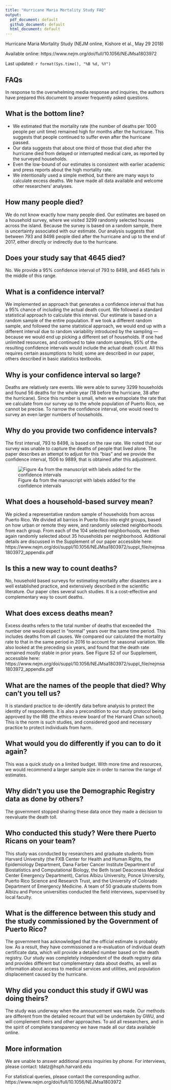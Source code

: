 ```yaml
---
title: "Hurricane Maria Mortality Study FAQ"
output: 
  pdf_document: default
  github_document: default
  html_document: default
---
```


Hurricane Maria Mortality Study (NEJM online, Kishore et al., May 29 2018)

Available online: https://www.nejm.org/doi/full/10.1056/NEJMsa1803972

Last updated: `r format(Sys.time(), "%B %d, %Y")`

## FAQs
In response to the overwhelming media response and inquiries, the authors have prepared this document to answer frequently asked questions.

## What is the bottom line?
- We estimated that the mortality rate (the number of deaths per 1000 people per unit time) remained high for months after the hurricane. This suggests that people continued to suffer even after the hurricane passed. 
- Our data suggests that about one third of those that died after the hurricane died from delayed or interrupted medical care, as reported by the surveyed households.
- Even the low-bound of our estimates is consistent with earlier academic and press reports about the high mortality rate. 
- We intentionally used a simple method, but there are many ways to calculate excess deaths. We have made all data available and welcome other researchers’ analyses.

## How many people died?
We do not know exactly how many people died. Our estimates are based on a household survey, where we visited 3299 randomly selected houses across the island. Because the survey is based on a random sample, there is uncertainty associated with our estimate. Our analysis suggests that between 793 and 8498 people died after the hurricane and up to the end of 2017, either directly or indirectly due to the hurricane. 

## Does your study say that 4645 died? 
No. We provide a 95% confidence interval of 793 to 8498, and 4645 falls in the middle of this range. 

## What is a confidence interval? 
We implemented an approach that generates a confidence interval that has a 95% chance of including the actual death count. We followed a standard statistical approach to calculate this interval. Our estimate is based on a random sample of the entire population. If we took a different random sample, and followed the same statistical approach, we would end up with a different interval due to random variability introduced by the sampling — because we would end up picking a different set of households. If one had unlimited resources, and continued to take random samples, 95% of the resulting confidence intervals would include the actual death count. All this requires certain assumptions to hold; some are described in our paper, others described in basic statistics textbooks. 

## Why is your confidence interval so large?
Deaths are relatively rare events. We were able to survey 3299 households and found 56 deaths for the whole year (18 before the hurricane, 38 after the hurricane). Since this number is small, when we extrapolate the rate that we calculate from our survey up to the whole population of Puerto Rico, we cannot be precise. To narrow the confidence interval, one would need to survey an even larger numbers of households. 

## Why do you provide two confidence intervals?
The first interval, 793 to 8498, is based on the raw rate. We noted that our survey was unable to capture the deaths of people that lived alone. The paper describes an attempt to adjust for this “bias” and we provide the confidence interval, 1506 to 9889, that is obtained after this adjustment. 

![Figure 4a from the manuscript with labels added for the confidence intervals](../misc/faq_fig.png)

## What does a household-based survey mean?
We picked a representative random sample of households from across Puerto Rico. We divided all barrios in Puerto Rico into eight groups, based on how urban or remote they were, and randomly selected neighborhoods from each group. From each of the 104 selected neighborhoods, we then again randomly selected about 35 households per neighborhood. Additional details are discussed in the Supplement of our paper accessible here: https://www.nejm.org/doi/suppl/10.1056/NEJMsa1803972/suppl_file/nejmsa1803972_appendix.pdf

## Is this a new way to count deaths?
No, household based surveys for estimating mortality after disasters are a well established practice, and extensively described in the scientific literature. Our paper cites several such studies. It is a cost-effective and complementary way to count deaths. 

## What does excess deaths mean?
Excess deaths refers to the total number of deaths that exceeded the number one would expect in “normal” years over the same time period. This includes deaths from all causes. We compared our calculated the mortality rate to that in the same period in 2016 to account for seasonal variation. We also looked at the preceding six years, and found that the death rate remained mostly stable in prior years. See Figure S2 of our Supplement, accessible here: https://www.nejm.org/doi/suppl/10.1056/NEJMsa1803972/suppl_file/nejmsa1803972_appendix.pdf

## What are the names of the people that died? Why can’t you tell us?
It is standard practice to de-identify data before analysis to protect the identity of respondents. It is also a precondition to our study protocol being approved by the IRB (the ethics review board of the Harvard Chan school). This is the norm is such studies, and considered good and necessary practice to protect individuals from harm.

## What would you do differently if you can to do it again?
This was a quick study on a limited budget. With more time and resources, we would recommend a larger sample size in order to narrow the range of estimates. 

## Why didn't you use the Demographic Registry data as done by others?
The government stopped sharing these data once they made a decision to reevaluate the death toll. 

## Who conducted this study? Were there Puerto Ricans on your team?
This study was conducted by researchers and graduate students from Harvard University (the FXB Center for Health and Human Rights, the Epidemiology Department, Dana Farber Cancer Institute Department of Biostatistics and Computational Biology, the Beth Israel Deaconess Medical Center Emergency Department), Carlos Albizu University, Ponce University, Puerto Rico Science and Research Trust, and the University of Colorado Department of Emergency Medicine. A team of 50 graduate students from Albizu and Ponce universities conducted the field interviews, supervised by local faculty. 

## What is the difference between this study and the study commissioned by the Government of Puerto Rico?
The government has acknowledged that the official estimate is probably low. As a result, they have commissioned a re-evaluation of individual death certificate data, which will provide a detailed number based on the death registry. Our study was completely independent of the death registry data and provides different but complementary data about deaths, as well as information about access to medical services and utilities, and population displacement caused by the hurricane. 

## Why did you conduct this study if GWU was doing theirs?
The study was underway when the announcement was made. Our methods are different from the detailed recount that will be undertaken by GWU, and will complement theirs and other approaches. To aid all researchers, and in the spirit of complete transparency we have made all our data available online. 


## More information

We are unable to answer additional press inquiries by phone.
For interviews, please contact: tdatz@hsph.harvard.edu

For statistical queries, please contact the corresponding author.
https://www.nejm.org/doi/full/10.1056/NEJMsa1803972
